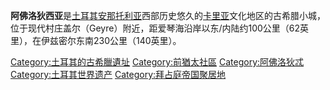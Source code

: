 '''阿佛洛狄西亚'''是[[土耳其|土耳其]][[安那托利亚|安那托利亚]]西部历史悠久的[[卡里亚|卡里亚]]文化地区的古希腊小城，位于现代村庄盖尔（Geyre）附近，距爱琴海沿岸以东/内陆约100公里（62英里），在伊兹密尔东南230公里（140英里）。

{{土耳其世界遺產}}

[[Category:土耳其的古希臘遺址|Category:土耳其的古希臘遺址]]
[[Category:前猶太社區|Category:前猶太社區]]
[[Category:阿佛洛狄忒|Category:阿佛洛狄忒]]
[[Category:土耳其世界遗产|Category:土耳其世界遗产]]
[[Category:拜占庭帝国聚居地|Category:拜占庭帝国聚居地]]